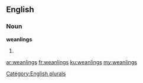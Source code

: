 ==English==

===Noun===
'''weanlings'''

# {{plural of|weanling}}

[[Category:English plurals]]

[[ar:weanlings]]
[[fr:weanlings]]
[[ku:weanlings]]
[[my:weanlings]]